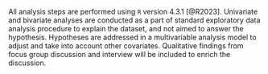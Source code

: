 All analysis steps are performed using `R` version 4.3.1 [@R2023]. Univariate and bivariate analyses are conducted as a part of standard exploratory data analysis procedure to explain the dataset, and not aimed to answer the hypothesis. Hypotheses are addressed in a multivariable analysis model to adjust and take into account other covariates. Qualitative findings from focus group discussion and interview will be included to enrich the discussion.
